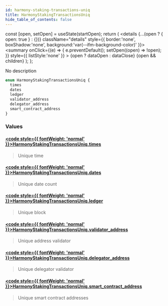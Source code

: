 ```yaml
---
id: harmony-staking-transactions-uniq
title: HarmonyStakingTransactionsUniq
hide_table_of_contents: false
---
```







  const [open, setOpen] = useState(startOpen);
  return (
    <details {...(open ? { open: true } : {})} className="details" style={{ border:'none', boxShadow:'none', background:'var(--ifm-background-color)' }}>
      <summary
        onClick={(e) => {
          e.preventDefault();
          setOpen((open) => !open);
        }}
        style={{ listStyle:'none' }}
      >
      {open ? dataOpen : dataClose}
      </summary>
      {open && children}
    </details>
  );
};








No description


```graphql
enum HarmonyStakingTransactionsUniq {
  times
  dates
  ledger
  validator_address
  delegator_address
  smart_contract_address
}
```




### Values

#### [<code style={{ fontWeight: 'normal' }}>HarmonyStakingTransactionsUniq.<b>times</b></code>](#)  
> 
> 
> Unique time
> 

#### [<code style={{ fontWeight: 'normal' }}>HarmonyStakingTransactionsUniq.<b>dates</b></code>](#)  
> 
> 
> Unique date count
> 

#### [<code style={{ fontWeight: 'normal' }}>HarmonyStakingTransactionsUniq.<b>ledger</b></code>](#)  
> 
> 
> Unique block
> 

#### [<code style={{ fontWeight: 'normal' }}>HarmonyStakingTransactionsUniq.<b>validator_address</b></code>](#)  
> 
> 
> Unique address validator
> 

#### [<code style={{ fontWeight: 'normal' }}>HarmonyStakingTransactionsUniq.<b>delegator_address</b></code>](#)  
> 
> 
> Unique delegator validator
> 

#### [<code style={{ fontWeight: 'normal' }}>HarmonyStakingTransactionsUniq.<b>smart_contract_address</b></code>](#)  
> 
> 
> Unique smart contract addresses
> 



